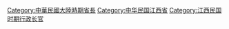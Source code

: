 [[Category:中華民國大陸時期省長|Category:中華民國大陸時期省長]]
[[Category:中华民国江西省|Category:中华民国江西省]]
[[Category:江西民国时期行政长官|Category:江西民国时期行政长官]]